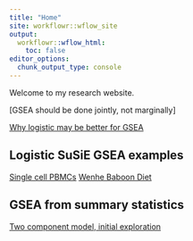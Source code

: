 ```yaml
---
title: "Home"
site: workflowr::wflow_site
output:
  workflowr::wflow_html:
    toc: false
editor_options:
  chunk_output_type: console
---
```


Welcome to my research website.

[GSEA should be done jointly, not marginally]

[Why logistic may be better for GSEA](linear_v_logistic_start.html)

## Logistic SuSiE GSEA examples
[Single cell PBMCs](single_cell_pbmc.html)
[Wenhe Baboon Diet](baboon_diet.html)

## GSEA from summary statistics
[Two component model, initial exploration](summary_stat_gsea_exploration.html)

<!-- [Two component model, multiple regression]() -->

